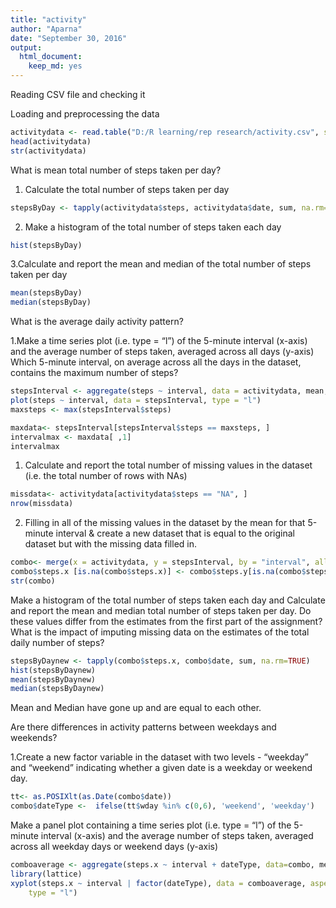 ---
title: "activity"
author: "Aparna"
date: "September 30, 2016"
output: 
  html_document: 
    keep_md: yes
---

Reading CSV file and checking it

Loading and preprocessing the data

```{r}
activitydata <- read.table("D:/R learning/rep research/activity.csv", sep =  "," , header = TRUE) 
head(activitydata)
str(activitydata)

```
What is mean total number of steps taken per day?

1. Calculate the total number of steps taken per day
```{r}
stepsByDay <- tapply(activitydata$steps, activitydata$date, sum, na.rm=TRUE)
```

2. Make a histogram of the total number of steps taken each day
```{r, echo=TRUE}
hist(stepsByDay)
```

3.Calculate and report the mean and median of the total number of steps taken per day
```{r , echo=TRUE}
mean(stepsByDay)
median(stepsByDay)
```

What is the average daily activity pattern?

1.Make a time series plot (i.e. type = "l") of the 5-minute interval (x-axis) and the average number of steps taken, averaged across all days (y-axis)
Which 5-minute interval, on average across all the days in the dataset, contains the maximum number of steps?
```{r , echo=TRUE}
stepsInterval <- aggregate(steps ~ interval, data = activitydata, mean, na.rm = TRUE)
plot(steps ~ interval, data = stepsInterval, type = "l")
maxsteps <- max(stepsInterval$steps)

maxdata<- stepsInterval[stepsInterval$steps == maxsteps, ]
intervalmax <- maxdata[ ,1]
intervalmax
```

1. Calculate and report the total number of missing values in the dataset (i.e. the total number of rows with NAs)
```{r}
missdata<- activitydata[activitydata$steps == "NA", ]
nrow(missdata)
```
2. Filling in all of the missing values in the dataset by the mean for that 5-minute interval & create a new dataset that is equal to the original dataset but with the missing data filled in.

```{r}
combo<- merge(x = activitydata, y = stepsInterval, by = "interval", all.x = TRUE)
combo$steps.x [is.na(combo$steps.x)] <- combo$steps.y[is.na(combo$steps.x)]
str(combo)
```
Make a histogram of the total number of steps taken each day and Calculate and report the mean and median total number of steps taken per day. Do these values differ from the estimates from the first part of the assignment? What is the impact of imputing missing data on the estimates of the total daily number of steps?
```{r , echo=TRUE}
stepsByDaynew <- tapply(combo$steps.x, combo$date, sum, na.rm=TRUE)
hist(stepsByDaynew)
mean(stepsByDaynew)
median(stepsByDaynew)
```
Mean and Median have gone up and are equal to each other.

Are there differences in activity patterns between weekdays and weekends?

1.Create a new factor variable in the dataset with two levels - "weekday" and "weekend" indicating whether a given date is a weekday or weekend day.
```{r}
tt<- as.POSIXlt(as.Date(combo$date))
combo$dateType <-  ifelse(tt$wday %in% c(0,6), 'weekend', 'weekday')
```
Make a panel plot containing a time series plot (i.e. type = "l") of the 5-minute interval (x-axis) and the average number of steps taken, averaged across all weekday days or weekend days (y-axis)
```{r , echo=TRUE}
comboaverage <- aggregate(steps.x ~ interval + dateType, data=combo, mean)
library(lattice)
xyplot(steps.x ~ interval | factor(dateType), data = comboaverage, aspect = 1/2, 
    type = "l")
```